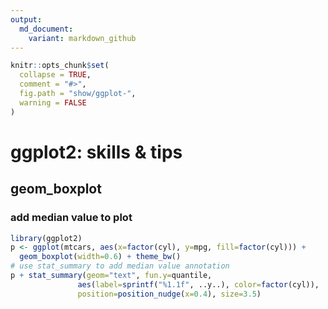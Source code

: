```yaml
---
output:
  md_document:
    variant: markdown_github
---
```


<!-- README.md is generated from README.Rmd. Please edit that file -->

```r
knitr::opts_chunk$set(
  collapse = TRUE,
  comment = "#>",
  fig.path = "show/ggplot-",
  warning = FALSE
)
```

# ggplot2: skills & tips

## geom_boxplot

### add median value to plot

```r
library(ggplot2)
p <- ggplot(mtcars, aes(x=factor(cyl), y=mpg, fill=factor(cyl))) + 
  geom_boxplot(width=0.6) + theme_bw()
# use stat_summary to add median value annotation
p + stat_summary(geom="text", fun.y=quantile,
               aes(label=sprintf("%1.1f", ..y..), color=factor(cyl)),
               position=position_nudge(x=0.4), size=3.5)
```
